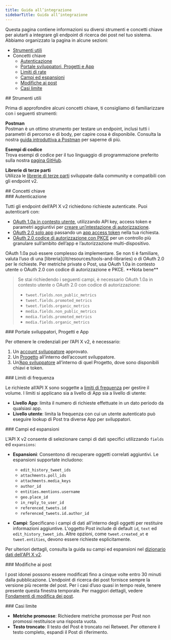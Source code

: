 ```yaml
---
title: Guida all’integrazione
sidebarTitle: Guida all’integrazione
---
```



Questa pagina contiene informazioni su diversi strumenti e concetti chiave per aiutarti a integrare gli endpoint di ricerca dei post nel tuo sistema. Abbiamo organizzato la pagina in alcune sezioni:

- [Strumenti utili](#helpful)
- Concetti chiave
  - [Autenticazione](#authentication)
  - [Portale sviluppatori, Progetti e App](#portal)
  - [Limiti di rate](#limits)
  - [Campi ed espansioni](#fields)
  - [Modifiche ai post](#edits)
  - [Casi limite](#edge)

<div id="helpful-tools">
  ## Strumenti utili
</div>

Prima di approfondire alcuni concetti chiave, ti consigliamo di familiarizzare con i seguenti strumenti:

**Postman**\
Postman è un ottimo strumento per testare un endpoint, inclusi tutti i parametri di percorso e di body, per capire cosa è disponibile. Consulta la nostra [guida introduttiva a Postman](/it/tutorials/postman-getting-started) per saperne di più.

**Esempi di codice**\
Trova esempi di codice per il tuo linguaggio di programmazione preferito sulla nostra [pagina GitHub](https://github.com/xdevplatform/Twitter-API-v2-sample-code).

**Librerie di terze parti**\
Utilizza le [librerie di terze parti](/it/resources/tools-and-libraries) sviluppate dalla community e compatibili con gli endpoint v2.

<div id="key-concepts">
  ## Concetti chiave
</div>

<div id="authentication">
  ### Autenticazione
</div>

Tutti gli endpoint dell’API X v2 richiedono richieste autenticate. Puoi autenticarti con:

- [OAuth 1.0a in contesto utente](/it/resources/fundamentals/authentication), utilizzando API key, access token e parametri aggiuntivi per [creare un’intestazione di autorizzazione](/it/resources/fundamentals/authentication#authorizing-a-request).
- [OAuth 2.0 solo app](/it/resources/fundamentals/authentication#oauth-2-0) passando un [app access token](/it/resources/fundamentals/authentication) nella tua richiesta.
- [OAuth 2.0 codice di autorizzazione con PKCE](/it/resources/fundamentals/authentication) per un controllo più granulare sull’ambito dell’app e l’autorizzazione multi-dispositivo.

<Note>
  OAuth 1.0a può essere complesso da implementare. Se non ti è familiare, valuta l’uso di una [libreria](/it/resources/tools-and-libraries) o di OAuth 2.0 per le richieste. Per metriche private o Post, usa OAuth 1.0a in contesto utente o OAuth 2.0 con codice di autorizzazione e PKCE.
</Note>

<Tip>
  **Nota bene**

  > Se stai richiedendo i seguenti campi, è necessario OAuth 1.0a in contesto utente o OAuth 2.0 con codice di autorizzazione:
  >
  > - `tweet.fields.non_public_metrics`
  > - `tweet.fields.promoted_metrics`
  > - `tweet.fields.organic_metrics`
  > - `media.fields.non_public_metrics`
  > - `media.fields.promoted_metrics`
  > - `media.fields.organic_metrics`
</Tip>

<div id="developer-portal-projects-and-apps">
  ### Portale sviluppatori, Progetti e App
</div>

Per ottenere le credenziali per l’API X v2, è necessario:

1. Un [account sviluppatore](/it/resources/fundamentals/developer-portal) approvato.
2. Un [Progetto](/it/resources/fundamentals/projects) all’interno dell’account sviluppatore.
3. Un’[App sviluppatore](/it/resources/fundamentals/developer-apps) all’interno di quel Progetto, dove sono disponibili chiavi e token.

<div id="rate-limits">
  ### Limiti di frequenza
</div>

Le richieste all’API X sono soggette a [limiti di frequenza](/it/resources/fundamentals/rate-limits) per gestire il volume. I limiti si applicano sia a livello di App sia a livello di utente:

- **Livello App**: limita il numero di richieste effettuate in un dato periodo da qualsiasi app.
- **Livello utente**: limita la frequenza con cui un utente autenticato può eseguire lookup di Post tra diverse App per sviluppatori.

<div id="fields-and-expansions">
  ### Campi ed espansioni
</div>

L'API X v2 consente di selezionare campi di dati specifici utilizzando `fields` ed `expansions`:

- **Espansioni**: Consentono di recuperare oggetti correlati aggiuntivi. Le espansioni supportate includono:
  - `edit_history_tweet_ids`
  - `attachments.poll_ids`
  - `attachments.media_keys`
  - `author_id`
  - `entities.mentions.username`
  - `geo.place_id`
  - `in_reply_to_user_id`
  - `referenced_tweets.id`
  - `referenced_tweets.id.author_id`

- **Campi**: Specificano i campi di dati all'interno degli oggetti per restituire informazioni aggiuntive. L'oggetto Post include di default `id`, `text` ed `edit_history_tweet_ids`. Altre opzioni, come `tweet.created_at` e `tweet.entities`, devono essere richieste esplicitamente.

Per ulteriori dettagli, consulta la guida su campi ed espansioni nel [dizionario dati dell'API X v2](/it/x-api/fundamentals/data-dictionary).

<div id="post-edits">
  ### Modifiche ai post
</div>

I post idonei possono essere modificati fino a cinque volte entro 30 minuti dalla pubblicazione. L’endpoint di ricerca dei post fornisce sempre la versione più recente del post. Per i casi d’uso quasi in tempo reale, tenere presente questa finestra temporale. Per maggiori dettagli, vedere [Fondamenti di modifica dei post](/it/x-api/fundamentals/edit-posts).

<div id="edge-cases">
  ### Casi limite
</div>

- **Metriche promosse**: Richiedere metriche promosse per Post non promossi restituisce una risposta vuota.
- **Testo troncato**: Il testo del Post è troncato nei Retweet. Per ottenere il testo completo, espandi il Post di riferimento.